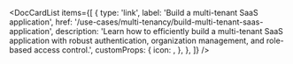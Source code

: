 
<DocCardList
  items={[
    {
      type: 'link',
      label: 'Build a multi-tenant SaaS application',
      href: '/use-cases/multi-tenancy/build-multi-tenant-saas-application',
      description:
        'Learn how to efficiently build a multi-tenant SaaS application with robust authentication, organization management, and role-based access control.',
      customProps: {
        icon: <OrganizationIcon />,
      },
    },
  ]}
/>
